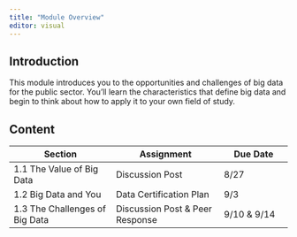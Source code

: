 ```yaml
---
title: "Module Overview"
editor: visual
---
```


## Introduction

This module introduces you to the opportunities and challenges of big data for the public sector. You'll learn the characteristics that define big data and begin to think about how to apply it to your own field of study.

## Content

| Section                        | Assignment                      | Due Date    |
|---------------------------|----------------------------|------------------|
| 1.1 The Value of Big Data      | Discussion Post                 | 8/27        |
| 1.2 Big Data and You           | Data Certification Plan         | 9/3         |
| 1.3 The Challenges of Big Data | Discussion Post & Peer Response | 9/10 & 9/14 |

